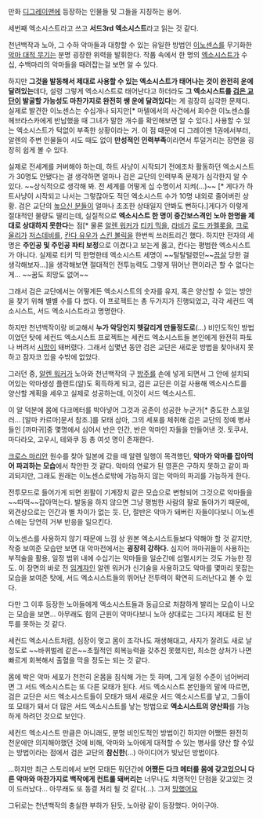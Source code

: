 만화 [[디그레이맨]]에 등장하는 인물들 및 그들을 지칭하는 용어.

세번째 엑소시스트라고 쓰고 '''서드3rd 엑소시스트'''라고 읽는 것 같다.

천년백작과 노아, 그 수하 악마들과 대항할 수 있는 유일한 방법인 [[이노센스]]를 무기화한 [[악마 대적 무기]]는 분명 굉장한 위력을 발휘한다. 작품 속에서 한 명의 [[엑소시스트]]가 수십, 수백마리의 악마들을 때려잡는걸 보면 알 수 있다. 

하지만 '''그것을 발동해서 제대로 사용할 수 있는 엑소시스트가 태어나는 것이 완전히 운에 달려있는'''데다, 설령 그렇게 엑소시스트로 태어난다고 하더라도 '''그 엑소시스트를 [[검은 교단]]이 발굴할 가능성도 마찬가지로 완전히 쌩 운에 달려있다'''는 게 굉장히 심각한 문제다. 실제로 발견한 이노센스는 수십개나 되지만[* 마텔에서의 사건에서 회수한 이노센스를 헤브라스카에게 반납했을 때 그녀가 말한 개수를 확인해보면 알 수 있다.] 사용할 수 있는 엑소시스트가 턱없이 부족한 상황이라는 거. 이 점 때문에 디 그레이맨 1권에서부터, 알렌의 주변 인물들이 시도 때도 없이 '''만성적인 인력부족'''이라면서 투덜거리는 장면을 굉장히 쉽게 볼 수 있다. 

실제로 전세계를 커버해야 하는데, 하트 사냥이 시작되기 전에조차 활동하던 엑소시스트가 30명도 안됐다는 걸 생각하면 얼마나 검은 교단의 인력부족 문제가 심각한지 알 수 있다. ~~상식적으로 생각해 봐. 전 세계를 어떻게 십 수명이서 지켜(...)~~ [* 게다가 하트사냥이 시작되고 나서는 그렇잖아도 적던 엑소시스트 수가 10명 내외로 줄어버린 상황. 검은 교단의 [[높으신 분]]들이 얼마나 초조한 상태일지 안봐도 뻔하다.]게다가 이렇게 절대적인 물량도 딸리는데, 실질적으로 '''엑소시스트 한 명이 중간보스격인 노아 한명을 제대로 상대하지 못한다'''는 점[* 물론 [[알렌 워커]]가 [[티키 믹]]을, [[라비]]가 [[로드 카멜롯]]을, [[크로울리]]가 [[저스데비]]를, [[칸다 유우]]가 [[스킨 볼릭]]을 한번씩 쓰러트리긴 했다. 하지만 전자의 세명은 '''주인공 및 주인공 파티 보정'''으로 이겼다고 보는게 옳고, 칸다는 평범한 엑소시스트가 아니다. 실제로 티키 믹 한명한테 엑소시스트 세명이 ~~탈탈털렸던~~[[끔살]] 당한 걸 생각해보자...]을 생각해보면 절대적인 전투능력도 그렇게 뛰어난 편이라곤 할 수 없다는게... ~~꿈도 희망도 없어~~

그래서 검은 교단에서는 어떻게든 엑소시스트의 숫자를 유지, 혹은 양산할 수 있는 방안을 찾기 위해 별별 수를 다 썼다. 이 프로젝트는 총 두가지가 진행되었고, 각각 세컨드 엑소시스트, 서드 엑소시스트라고 명명한다. 

하지만 천년백작이랑 비교해서 '''누가 악당인지 헷갈리게 만들정도로'''(...) 비인도적인 방법이었던 탓에 세컨드 엑소시스트 프로젝트는 세컨드 엑소시스트들 본인에게 완전히 파토나 버려서 [[시망]]이 돼버렸다. 그래서 십몇년 동안 검은 교단은 새로운 방법을 찾아내지 못하고 잠자코 있을 수밖에 없었다.

그러던 중, [[알렌 워커]]가 노아와 천년백작의 구 [[방주]]를 손에 넣게 되면서 그 안에 설치되어있는 악마생성 플랜트(알)도 획득하게 되고, 검은 교단은 이걸 사용해 엑소시스트를 양산할 계획을 세우고 실제로 성공하는데, 이것이 서드 엑소시스트.

이 알 덕분에 몸에 다크메터를 박아넣어 그것과 공존이 성공한 누군가[* 중도한 스포일러... [알마 카르마]문서 참조.]를 모태 삼아, 그의 세포를 체취해 검은 교단의 정예 병사들인 [까마귀]중 몇명에서 심어서 반은 인간, 반은 악마인 자들을 만들어낸 것. 
토쿠사, 마다라오, 고우시, 테와쿠 등 총 여섯 명이 존재한다.

[[크로스 마리안]] 원수를 찾아 일본에 갔을 때 알렌 일행이 목격했던, '''악마가 악마를 잡아먹어 파괴하는 모습'''에서 착안한 것 같다. 악마의 연료가 된 영혼은 구하지 못하고 같이 파괴되지만, 그래도 원래는 이노센스로밖에 가능하지 않는 악마의 파괴를 가능하게 한다. 

전투모드로 들어가게 되면 왼팔이 기계장치 같은 모습으로 변형되어 그것으로 악마들을 ~~따먹~~잡아먹는다. 발동을 하지 않으면 그냥 평범한 사람의 팔로 돌아가기 때문에, 외견상으로는 인간과 별 차이가 없는 듯. 단, 절반은 악마가 돼버린 자들이다보니 이노센스에는 당연히 거부 반응을 일으킨다.  

이노센스를 사용하지 않기 때문에 느낌 상 원본 엑소시스트들보다 약해야 할 것 같지만, 작중 보여준 모습만 보면 대 악마전에서는 '''굉장히 강하다.''' 심지어 까마귀들이 사용하는 부적술을 활용, 일정 범위 내에 수십기는 악마들을 일순간에 섬멸시키는 것도 가능한 정도. 이 장면의 바로 전 [[임계자]]인 알렌 워커가 신기술을 사용하고도 악마를 몇마리 못잡는 모습을 보여준 탓에, 서드 엑소시스트들의 뛰어난 전투력이 확연히 드러난다고 볼 수 있다. 

다만 그 이후 등장한 노아들에게 엑소시스트들과 동급으로 처참하게 발리는 모습이 나오는 모습을 보면... 아무래도 힘의 근원이 악마다보니 노아 상대로는 그다지 제대로 된 전투를 못하는 것 같다. 

세컨드 엑소시스트처럼, 심장이 멎고 몸이 조각나도 재생해대고, 사지가 잘려도 새로 날 정도로 ~~바퀴벌레 같은~~초월적인 회복능력을 갖추진 못했지만, 최소한 상처가 나면 빠르게 회복해서 출혈을 막을 정도는 되는 것 같다.

몸에 박은 악마 세포가 천천히 온몸을 침식해 가는 듯 하며, 그게 일정 수준이 넘어버리면 그 서드 엑소시스트는 또 다른 모태가 된다. 서드 엑소시스트 본인들의 말에 따르면, 검은 교단은 서드 엑소시스트들이 모태가 돼서 새로운 서드 엑소시스트를 낳고, 그들이 또 모태가 돼서 더 많은 서드 엑소시스트를 낳는 방법으로 '''엑소시스트의 양산화'''를 가능하게 하려던 것으로 보인다.

세컨드 엑소시스트 만큼은 아니래도, 분명 비인도적인 방법이긴 하지만 어쨌든 완전히 천운에만 의지해야했던 것에 비해, 악마와 노아에게 대적할 수 있는 병사를 양산 할 수있는 방법이라는 점에서 검은 교단의 '''참신한'''(...) 아이디어가 빛났던 방법이다. 

...하지만 최근 스토리에서 보면 모태든 뭐던간에 '''어쨌든 다크 메터를 몸에 갖고있으니 다른 악마와 마찬가지로 백작에게 컨트롤 돼버리는''' 너무나도 치명적인 단점을 갖고있는 것이 드러났다... 아무래도 또 동결 처리 될 것 같다(...).
그저 [[망했어요]]

그뒤로는 천년백작의 충실한 부하가 된듯, 노아랑 같이 등장했다. 어이구야.
